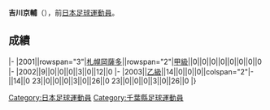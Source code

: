{{Infobox football biography
|name=吉川京輔
|image=
|fullname=吉川京輔
|birth_date={{Birth date and age|1978|11|8}}
|cityofbirth=[[千葉縣|千葉縣]]
|countryofbirth=[[日本|日本]]
|position=[[後衛_(足球)|後衛]]
|currentclub=
|years=2001-2003
|clubs=[[札幌岡薩多|札幌岡薩多]]
|caps(goals)=
|nationalyears=
|nationalteam=
|nationalcaps(goals)=
}}
'''吉川京輔'''（{{Bd|1978年|11月8日||}}），前[[日本|日本]][[足球|足球]][[運動員|運動員]]。

==成績==
{{Football player club statistics 1|YYN}}
{{Football player club statistics 2|JPN|YYN}}
|-
|2001||rowspan="3"|[[札幌岡薩多|札幌岡薩多]]||rowspan="2"|[[日本職業足球甲級聯賽|甲級]]||0||0||0||0||0||0||0||0
|-
|2002||9||0||0||0||3||0||12||0
|-
|2003||[[日本職業足球乙級聯賽|乙級]]||14||0||0||0||colspan="2"|-||14||0
{{Football player club statistics 3|1|JPN}}23||0||0||0||3||0||26||0
{{Football player club statistics 5}}23||0||0||0||3||0||26||0
|}

{{Japan-sport-bio-stub}}
{{Soccer-player-stub}}
[[Category:日本足球運動員|Category:日本足球運動員]]
[[Category:千葉縣足球運動員|Category:千葉縣足球運動員]]